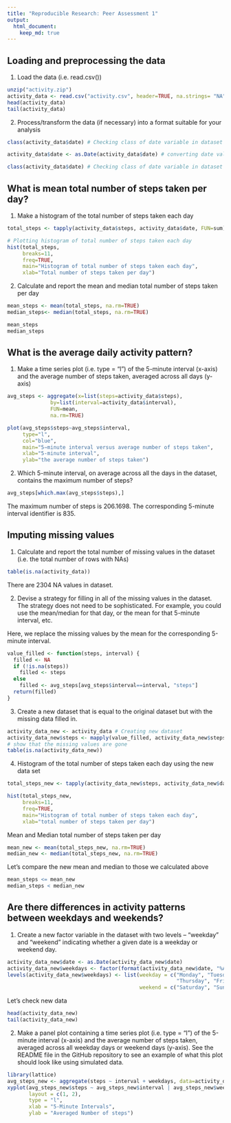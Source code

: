 ```yaml
---
title: "Reproducible Research: Peer Assessment 1"
output: 
  html_document:
    keep_md: true
---
```


## Loading and preprocessing the data

1. Load the data (i.e. read.csv())
```r
unzip("activity.zip")
activity_data <- read.csv("activity.csv", header=TRUE, na.strings= "NA")
head(activity_data)
tail(activity_data)
```

2. Process/transform the data (if necessary) into a format suitable for your analysis
```r
class(activity_data$date) # Checking class of date variable in dataset

activity_data$date <- as.Date(activity_data$date) # converting date value to factor to date format

class(activity_data$date) # Checking class of date variable in dataset
```

## What is mean total number of steps taken per day?

1. Make a histogram of the total number of steps taken each day
```r
total_steps <- tapply(activity_data$steps, activity_data$date, FUN=sum) # Aggregating number of steps for each day

# Plotting histogram of total number of steps taken each day
hist(total_steps,
     breaks=11,
     freq=TRUE,
     main="Histogram of total number of steps taken each day",
     xlab="Total number of steps taken per day")
```

2. Calculate and report the mean and median total number of steps taken per day
```r
mean_steps <- mean(total_steps, na.rm=TRUE)
median_steps<- median(total_steps, na.rm=TRUE)
```
```r
mean_steps
median_steps
```


## What is the average daily activity pattern?

1. Make a time series plot (i.e. type = "l") of the 5-minute interval (x-axis) and the average number of steps taken, averaged across all days (y-axis)
```r
avg_steps <- aggregate(x=list(steps=activity_data$steps),
              by=list(interval=activity_data$interval),
              FUN=mean,
              na.rm=TRUE)

plot(avg_steps$steps~avg_steps$interval,
     type="l",
     col="blue",
     main="5−minute interval versus average number of steps taken",
     xlab="5-minute interval",
     ylab="the average number of steps taken")
```

2. Which 5-minute interval, on average across all the days in the dataset, contains the maximum number of steps?
```r
avg_steps[which.max(avg_steps$steps),]
```
The maximum number of steps is 206.1698. The corresponding 5-minute interval identifier is 835. 


## Imputing missing values

1. Calculate and report the total number of missing values in the dataset (i.e. the total number of rows with NAs)
```r
table(is.na(activity_data))
```
There are 2304 NA values in dataset.

2. Devise a strategy for filling in all of the missing values in the dataset. The strategy does not need to be sophisticated. For example, you could use the mean/median for that day, or the mean for that 5-minute interval, etc.

Here, we replace the missing values by the mean for the corresponding 5-minute interval.
```r
value_filled <- function(steps, interval) {
  filled <- NA
  if (!is.na(steps))
    filled <- steps
  else
    filled <- avg_steps[avg_steps$interval==interval, "steps"]
  return(filled)
}
```

3. Create a new dataset that is equal to the original dataset but with the missing data filled in.

```r
activity_data_new <- activity_data # Creating new dataset 
activity_data_new$steps <- mapply(value_filled, activity_data_new$steps, activity_data_new$interval)
# show that the missing values are gone
table(is.na(activity_data_new))
```

4. Histogram of the total number of steps taken each day using the new data set

```r
total_steps_new <- tapply(activity_data_new$steps, activity_data_new$date, FUN=sum)

hist(total_steps_new,
     breaks=11,
     freq=TRUE,
     main="Histogram of total number of steps taken each day",
     xlab="total number of steps taken per day")
```

Mean and Median total number of steps taken per day
```r
mean_new <- mean(total_steps_new, na.rm=TRUE)
median_new <- median(total_steps_new, na.rm=TRUE)
```

Let’s compare the new mean and median to those we calculated above
```r
mean_steps <= mean_new
median_steps < median_new
```


## Are there differences in activity patterns between weekdays and weekends?

1. Create a new factor variable in the dataset with two levels – “weekday” and “weekend” indicating whether a given date is a weekday or weekend day.
```r
activity_data_new$date <- as.Date(activity_data_new$date)
activity_data_new$weekdays <- factor(format(activity_data_new$date, "%A"))
levels(activity_data_new$weekdays) <- list(weekday = c("Monday", "Tuesday","Wednesday",
                                                       "Thursday", "Friday"),
                                           weekend = c("Saturday", "Sunday"))
```

Let's check new data
```r
head(activity_data_new)
tail(activity_data_new)
```

2. Make a panel plot containing a time series plot (i.e. type = "l") of the 5-minute interval (x-axis) and the average number of steps taken, averaged across all weekday days or weekend days (y-axis). See the README file in the GitHub repository to see an example of what this plot should look like using simulated data.

```r
library(lattice)
avg_steps_new <- aggregate(steps ~ interval + weekdays, data=activity_data_new, mean)
xyplot(avg_steps_new$steps ~ avg_steps_new$interval | avg_steps_new$weekdays,
       layout = c(1, 2),
       type = "l",
       xlab = "5-Minute Intervals",
       ylab = "Averaged Number of steps")

```

